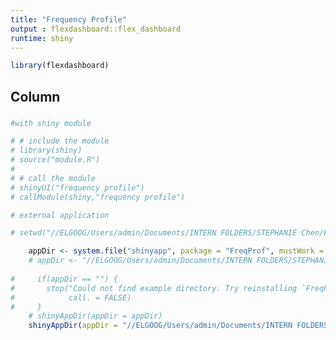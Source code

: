 ```yaml
---
title: "Frequency Profile"
output : flexdashboard::flex_dashboard
runtime: shiny
---
```


```r
library(flexdashboard)
```

Column {data-width=650}
-----------------------------------------------------------------------

### 

```r
#with shiny module

# # include the module
# library(shiny)
# source("module.R")
#     
# # call the module
# shinyUI("frequency profile")
# callModule(shiny,"frequency profile")

# external application 

# setwd("//ELGOOG/Users/admin/Documents/INTERN FOLDERS/STEPHANIE Chen/FreqProf_sc/inst/shinyapp")

    appDir <- system.file("shinyapp", package = "FreqProf", mustWork = TRUE)
    # appDir <- "//ELGOOG/Users/admin/Documents/INTERN FOLDERS/STEPHANIE Chen/FreqProf/inst/shinyapp"
    
#     if(appDir == "") {
#       stop("Could not find example directory. Try reinstalling `FreqProf`"
#            call. = FALSE)
#     }
    # shinyAppDir(appDir = appDir)
    shinyAppDir(appDir = "//ELGOOG/Users/admin/Documents/INTERN FOLDERS/STEPHANIE Chen/FreqProf_sc/inst/shinyapp")
```
